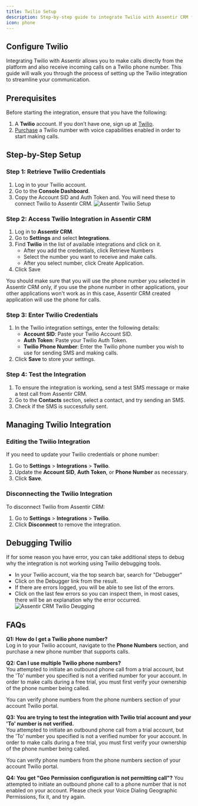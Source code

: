 ```yaml
---
title: Twilio Setup 
description: Step-by-step guide to integrate Twilio with Assentir CRM for sending SMS and making calls.
icon: phone
---
```



## Configure Twilio

Integrating Twilio with Assentir allows you to make calls directly from the platform and also receive incoming calls on a Twilio phone number.
This guide will walk you through the process of setting up the Twilio integration to streamline your communication.

## Prerequisites

Before starting the integration, ensure that you have the following:
1. A **Twilio** account. If you don’t have one, sign up at [Twilio](https://www.twilio.com/).
2. [Purchase](https://www.twilio.com/) a Twilio number with voice capabilities enabled in order to start making calls.


## Step-by-Step Setup

### Step 1: Retrieve Twilio Credentials

1. Log in to your Twilio account.
2. Go to the **Console Dashboard**.
3. Copy the Account SID and Auth Token and. You will need these to connect Twilio to Assentir CRM.
![Assentir Twilio Setup](/images/twilio-credentials.png)


### Step 2: Access Twilio Integration in Assentir CRM

1. Log in to **Assentir CRM**.
2. Go to **Settings** and select **Integrations**.
3. Find **Twilio** in the list of available integrations and click on it.
   - After you add the credentials, click Retrieve Numbers
   - Select the number you want to receive and make calls.
   - After you select number, click Create Application.
4. Click Save

<Warning>
You should make sure that you will use the phone number you selected in Assentir CRM only,
if you use the phone number in other applications, your other applications won't work as in this case, Assentir CRM created application will use the phone for calls.
</Warning>

### Step 3: Enter Twilio Credentials

1. In the Twilio integration settings, enter the following details:
   - **Account SID**: Paste your Twilio Account SID.
   - **Auth Token**: Paste your Twilio Auth Token.
   - **Twilio Phone Number**: Enter the Twilio phone number you wish to use for sending SMS and making calls.
2. Click **Save** to store your settings.

### Step 4: Test the Integration

1. To ensure the integration is working, send a test SMS message or make a test call from Assentir CRM.
2. Go to the **Contacts** section, select a contact, and try sending an SMS.
3. Check if the SMS is successfully sent.

## Managing Twilio Integration

### Editing the Twilio Integration

If you need to update your Twilio credentials or phone number:
1. Go to **Settings** > **Integrations** > **Twilio**.
2. Update the **Account SID**, **Auth Token**, or **Phone Number** as necessary.
3. Click **Save**.

### Disconnecting the Twilio Integration

To disconnect Twilio from Assentir CRM:
1. Go to **Settings** > **Integrations** > **Twilio**.
2. Click **Disconnect** to remove the integration.

## Debugging Twilio

If for some reason you have error, you can take additional steps to debug why the integration is not working using Twilio debugging tools.

- In your Twilio account, via the top search bar, search for "Debugger"
- Click on the Debugger link from the result.
- If there are errors logged, you will be able to see list of the errors.
- Click on the last few errors so you can inspect them, in most cases, there will be an explanation why the error occurred.
![Assentir CRM Twilio Deugging](/images/twilio-credentials.png)

## FAQs

**Q1: How do I get a Twilio phone number?**  
Log in to your Twilio account, navigate to the **Phone Numbers** section, and purchase a new phone number that supports calls.

**Q2: Can I use multiple Twilio phone numbers?**  
You attempted to initiate an outbound phone call from a trial account, but the 'To' number you specified is not a verified number for your account.
In order to make calls during a free trial, you must first verify your ownership of the phone number being called.

You can verify phone numbers from the phone numbers section of your account Twilio portal.

**Q3: You are trying to test the integration with Twilio trial account and your 'To' number is not verified.**  
You attempted to initiate an outbound phone call from a trial account, but the 'To' number you specified is not a verified number for your account.
In order to make calls during a free trial, you must first verify your ownership of the phone number being called.

You can verify phone numbers from the phone numbers section of your account Twilio portal.

**Q4: You get "Geo Permission configuration is not permitting call"?**
You attempted to initiate an outbound phone call to a phone number that is not enabled on your account. Please check your Voice Dialing Geographic Permissions, fix it, and try again.